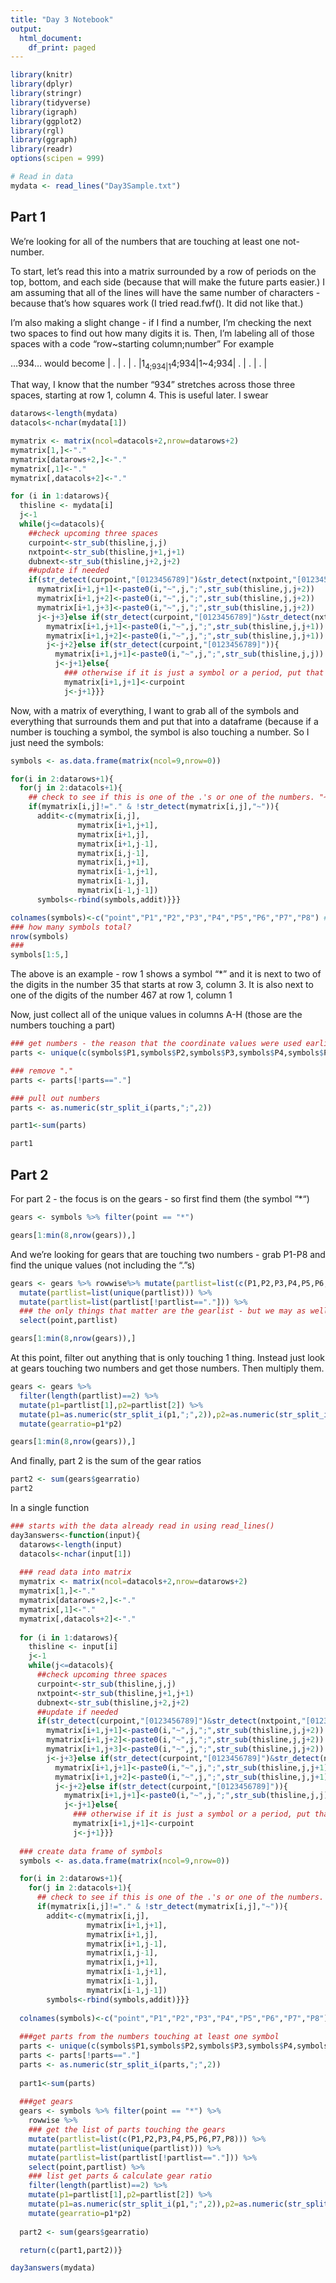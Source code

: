 ```yaml
---
title: "Day 3 Notebook"
output:
  html_document:
    df_print: paged
---
```


```r
library(knitr)
library(dplyr)
library(stringr)
library(tidyverse)
library(igraph)
library(ggplot2)
library(rgl)
library(ggraph)
library(readr)
options(scipen = 999)


```

```r
# Read in data
mydata <- read_lines("Day3Sample.txt")

```

## Part 1
We're looking for all of the numbers that are touching at least one not-number.

To start, let's read this into a matrix surrounded by a row of periods on the top, bottom, and each side (because that will make the future parts easier.) I am assuming that all of the lines will have the same number of characters - because that's how squares work (I tried read.fwf().  It did not like that.)

I'm also making a slight change - if I find a number, I'm checking the next two spaces to find out how many digits it is.  Then, I'm labeling all of those spaces with a code "row~starting column;number" For example

...934...
would become
| . | . | . |1~4;934|1~4;934|1~4;934| . | . | . |

That way, I know that the number "934" stretches across those three spaces, starting at row 1, column 4.  This is useful later. I swear

```r
datarows<-length(mydata)
datacols<-nchar(mydata[1])

mymatrix <- matrix(ncol=datacols+2,nrow=datarows+2)
mymatrix[1,]<-"."
mymatrix[datarows+2,]<-"."
mymatrix[,1]<-"."
mymatrix[,datacols+2]<-"."

for (i in 1:datarows){
  thisline <- mydata[i]
  j<-1
  while(j<=datacols){
    ##check upcoming three spaces
    curpoint<-str_sub(thisline,j,j)
    nxtpoint<-str_sub(thisline,j+1,j+1)
    dubnext<-str_sub(thisline,j+2,j+2)
    ##update if needed
    if(str_detect(curpoint,"[0123456789]")&str_detect(nxtpoint,"[0123456789]")&str_detect(dubnext,"[0123456789]")){
      mymatrix[i+1,j+1]<-paste0(i,"~",j,";",str_sub(thisline,j,j+2))
      mymatrix[i+1,j+2]<-paste0(i,"~",j,";",str_sub(thisline,j,j+2))
      mymatrix[i+1,j+3]<-paste0(i,"~",j,";",str_sub(thisline,j,j+2))
      j<-j+3}else if(str_detect(curpoint,"[0123456789]")&str_detect(nxtpoint,"[0123456789]")){
        mymatrix[i+1,j+1]<-paste0(i,"~",j,";",str_sub(thisline,j,j+1))
        mymatrix[i+1,j+2]<-paste0(i,"~",j,";",str_sub(thisline,j,j+1))
        j<-j+2}else if(str_detect(curpoint,"[0123456789]")){
          mymatrix[i+1,j+1]<-paste0(i,"~",j,";",str_sub(thisline,j,j))
          j<-j+1}else{
            ### otherwise if it is just a symbol or a period, put that in the matrix
            mymatrix[i+1,j+1]<-curpoint
            j<-j+1}}}
```


Now, with a matrix of everything, I want to grab all of the symbols and everything that surrounds them and put that into a dataframe (because if a number is touching a symbol, the symbol is also touching a number. So I just need the symbols:

```r
symbols <- as.data.frame(matrix(ncol=9,nrow=0))

for(i in 2:datarows+1){
  for(j in 2:datacols+1){
    ## check to see if this is one of the .'s or one of the numbers. "~" is not one of the symbols in the dataset.
    if(mymatrix[i,j]!="." & !str_detect(mymatrix[i,j],"~")){
      addit<-c(mymatrix[i,j],
               mymatrix[i+1,j+1],
               mymatrix[i+1,j],
               mymatrix[i+1,j-1],
               mymatrix[i,j-1],
               mymatrix[i,j+1],
               mymatrix[i-1,j+1],
               mymatrix[i-1,j],
               mymatrix[i-1,j-1])
      symbols<-rbind(symbols,addit)}}}

colnames(symbols)<-c("point","P1","P2","P3","P4","P5","P6","P7","P8") # The Ps go around the 
### how many symbols total?
nrow(symbols)
###
symbols[1:5,]


```


The above is an example - row 1 shows a symbol "*" and it is next to two of the digits in the number 35 that starts at row 3, column 3. It is also next to one of the digits of the number 467 at row 1, column 1

Now, just collect all of the unique values in columns A-H (those are the numbers touching a part)
```r
### get numbers - the reason that the coordinate values were used earlier is to make sure that if a number appeared twice in the matrix, it was counted twice; but if the same number was touching multiple parts, it is only counted once
parts <- unique(c(symbols$P1,symbols$P2,symbols$P3,symbols$P4,symbols$P5,symbols$P6,symbols$P7,symbols$P8))

### remove "."
parts <- parts[!parts=="."]

### pull out numbers
parts <- as.numeric(str_split_i(parts,";",2))

part1<-sum(parts)

part1
```

## Part 2
For part 2 - the focus is on the gears - so first find them  (the symbol "*")
```r
gears <- symbols %>% filter(point == "*")

gears[1:min(8,nrow(gears)),]
```

And we're looking for gears that are touching two numbers - grab P1-P8 and find the unique values (not including the "."s)


```r
gears <- gears %>% rowwise%>% mutate(partlist=list(c(P1,P2,P3,P4,P5,P6,P7,P8))) %>%
  mutate(partlist=list(unique(partlist))) %>%
  mutate(partlist=list(partlist[!partlist=="."])) %>%
  ### the only things that matter are the gearlist - but we may as well keep the point, just for fun
  select(point,partlist)

gears[1:min(8,nrow(gears)),]
```

At this point, filter out anything that is only touching 1 thing. Instead just look at gears touching two numbers and get those numbers.  Then multiply them.

```r
gears <- gears %>%
  filter(length(partlist)==2) %>%
  mutate(p1=partlist[1],p2=partlist[2]) %>%
  mutate(p1=as.numeric(str_split_i(p1,";",2)),p2=as.numeric(str_split_i(p2,";",2))) %>%
  mutate(gearratio=p1*p2)

gears[1:min(8,nrow(gears)),]

```
And finally, part 2 is the sum of the gear ratios

```r
part2 <- sum(gears$gearratio)
part2
```

In a single function


```r
### starts with the data already read in using read_lines()
day3answers<-function(input){
  datarows<-length(input)
  datacols<-nchar(input[1])
  
  ### read data into matrix
  mymatrix <- matrix(ncol=datacols+2,nrow=datarows+2)
  mymatrix[1,]<-"."
  mymatrix[datarows+2,]<-"."
  mymatrix[,1]<-"."
  mymatrix[,datacols+2]<-"."
  
  for (i in 1:datarows){
    thisline <- input[i]
    j<-1
    while(j<=datacols){
      ##check upcoming three spaces
      curpoint<-str_sub(thisline,j,j)
      nxtpoint<-str_sub(thisline,j+1,j+1)
      dubnext<-str_sub(thisline,j+2,j+2)
      ##update if needed
      if(str_detect(curpoint,"[0123456789]")&str_detect(nxtpoint,"[0123456789]")&str_detect(dubnext,"[0123456789]")){
        mymatrix[i+1,j+1]<-paste0(i,"~",j,";",str_sub(thisline,j,j+2))
        mymatrix[i+1,j+2]<-paste0(i,"~",j,";",str_sub(thisline,j,j+2))
        mymatrix[i+1,j+3]<-paste0(i,"~",j,";",str_sub(thisline,j,j+2))
        j<-j+3}else if(str_detect(curpoint,"[0123456789]")&str_detect(nxtpoint,"[0123456789]")){
          mymatrix[i+1,j+1]<-paste0(i,"~",j,";",str_sub(thisline,j,j+1))
          mymatrix[i+1,j+2]<-paste0(i,"~",j,";",str_sub(thisline,j,j+1))
          j<-j+2}else if(str_detect(curpoint,"[0123456789]")){
            mymatrix[i+1,j+1]<-paste0(i,"~",j,";",str_sub(thisline,j,j))
            j<-j+1}else{
              ### otherwise if it is just a symbol or a period, put that in the matrix
              mymatrix[i+1,j+1]<-curpoint
              j<-j+1}}}
  
  ### create data frame of symbols
  symbols <- as.data.frame(matrix(ncol=9,nrow=0))

  for(i in 2:datarows+1){
    for(j in 2:datacols+1){
      ## check to see if this is one of the .'s or one of the numbers. "~" is not one of the symbols in the dataset.
      if(mymatrix[i,j]!="." & !str_detect(mymatrix[i,j],"~")){
        addit<-c(mymatrix[i,j],
                 mymatrix[i+1,j+1],
                 mymatrix[i+1,j],
                 mymatrix[i+1,j-1],
                 mymatrix[i,j-1],
                 mymatrix[i,j+1],
                 mymatrix[i-1,j+1],
                 mymatrix[i-1,j],
                 mymatrix[i-1,j-1])
        symbols<-rbind(symbols,addit)}}}
  
  colnames(symbols)<-c("point","P1","P2","P3","P4","P5","P6","P7","P8")
  
  ###get parts from the numbers touching at least one symbol
  parts <- unique(c(symbols$P1,symbols$P2,symbols$P3,symbols$P4,symbols$P5,symbols$P6,symbols$P7,symbols$P8))
  parts <- parts[!parts=="."]
  parts <- as.numeric(str_split_i(parts,";",2))
  
  part1<-sum(parts)
  
  ###get gears
  gears <- symbols %>% filter(point == "*") %>%
    rowwise %>%
    ### get the list of parts touching the gears
    mutate(partlist=list(c(P1,P2,P3,P4,P5,P6,P7,P8))) %>%
    mutate(partlist=list(unique(partlist))) %>%
    mutate(partlist=list(partlist[!partlist=="."])) %>%
    select(point,partlist) %>%
    ### list get parts & calculate gear ratio
    filter(length(partlist)==2) %>%
    mutate(p1=partlist[1],p2=partlist[2]) %>%
    mutate(p1=as.numeric(str_split_i(p1,";",2)),p2=as.numeric(str_split_i(p2,";",2))) %>%
    mutate(gearratio=p1*p2)
  
  part2 <- sum(gears$gearratio)

  return(c(part1,part2))}

```


```r
day3answers(mydata)
```

